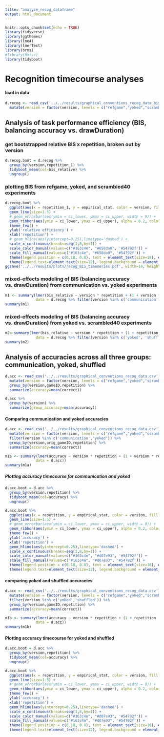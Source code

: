 ```yaml
---
title: "analyze_recog_dataframe"
output: html_document
---
```


```r
knitr::opts_chunk$set(echo = TRUE)
library(tidyverse)
library(ggthemes)
library(lme4)
library(lmerTest)
library(brms)
#library(Rmisc)
library(tidyboot)
```

# Recognition timecourse analyses 

#### load in data
```r
d.recog <- read_csv('../../results/graphical_conventions_recog_data_bis.csv') %>%
  mutate(version = factor(version, levels = c("refgame","yoked","scrambled40"), labels = c("communication", "yoked", "shuffled" ))) 
```

## Analysis of task performance efficiency (BIS, balancing accuracy vs. drawDuration)

### get bootstrapped relative BIS x repetition, broken out by version
```r
d.recog.boot = d.recog %>%
  group_by(version,repetition_1) %>%
  tidyboot_mean(col=bis_relative) %>%
  ungroup()
```
### plotting BIS  from refgame, yoked, and scrambled40 experiments
```r
d.recog.boot %>%  
  ggplot(aes(x = repetition_1, y = empirical_stat, color = version, fill = version)) +
  geom_line(size=1.5) +
  # geom_errorbar(aes(ymin = ci_lower, ymax = ci_upper, width = 0)) +
  geom_ribbon(aes(ymin = ci_lower, ymax = ci_upper), alpha = 0.2, color = NA) +
  theme_few() +
  ylab('relative efficiency') +
  xlab('repetition') +
  # geom_hline(aes(yintercept=0.25),linetype='dashed') +
  scale_x_continuous(breaks=seq(1,8,by=1)) + 
  scale_color_manual(values=c("#163c4e", "#658da0", '#54792f')) + 
  scale_fill_manual(values=c("#163c4e", "#658da0", '#54792f')) +   
  theme(legend.position = c(0.18, 0.8), text = element_text(size=18), element_line(size=1), element_rect(size=2, color="#00000")) +
  theme(legend.text=element_text(size=12), legend.background = element_rect(fill="transparent"))
ggsave('../../results/plots/recog_BIS_timeseries.pdf', width=14, height = 10, units='cm')
```


### mixed-effects modeling of BIS (balancing accuracy vs. drawDuration) from communication vs. yoked experiments

```r
m1 <- summary(lmer(bis_relative ~ version * repetition + (1 + version * repetition | orig_gameID), 
              data = d.recog %>% filter(version %in% c('communication', 'yoked'))))
summary(m1)

```

### mixed-effects modeling of BIS (balancing accuracy vs. drawDuration) from yoked vs. scrambled40 experiments
```r
m2<-summary(lmer(bis_relative ~ version * repetition + (1 + repetition | gameID), 
              data = d.recog %>% filter(version %in% c('yoked', 'shuffled'))))
summary(m2)
```


## Analysis of accuracies across all three groups: communication, yoked, shuffled
```r
d.acc <- read_csv('../../results/graphical_conventions_recog_data.csv') %>%
  mutate(version = factor(version, levels = c("refgame","yoked","scrambled40"), labels = c("communication", "yoked", "shuffled" ))) %>%
  group_by(version,gameID,repetition) %>%
  summarize(accuracy=mean(correct))

d.acc %>%
  group_by(version) %>%
  summarize(group_accuracy=mean(accuracy))
```

#### Comparing communication and yoked accuracies

```r

d.acc <- read_csv('../../results/graphical_conventions_recog_data.csv') %>%
  mutate(version = factor(version, levels = c("refgame","yoked","scrambled40"), labels = c("communication", "yoked", "shuffled" ))) %>%
  filter(version %in% c('communication','yoked')) %>%
  group_by(version,orig_gameID,repetition) %>%
  summarize(accuracy=mean(correct))
```

```r
m1a <- summary(lmer(accuracy ~ version * repetition + (1 + version * repetition | orig_gameID),
              data = d.acc))
summary(m1a)

```

##### Plotting accuracy timecourse for communication and yoked
```r
d.acc.boot = d.acc %>%
  group_by(version,repetition) %>%
  tidyboot_mean(col=accuracy) %>%
  ungroup()

d.acc.boot %>%  
  ggplot(aes(x = repetition, y = empirical_stat, color = version, fill = version)) +
  geom_line(size=1.5) +
  # geom_errorbar(aes(ymin = ci_lower, ymax = ci_upper, width = 0)) +
  geom_ribbon(aes(ymin = ci_lower, ymax = ci_upper), alpha = 0.2, color = NA) +
  theme_few() +
  ylab('accuracy') +
  xlab('repetition') +
  geom_hline(aes(yintercept=0.25),linetype='dashed') +
  scale_x_continuous(breaks=seq(1,8,by=1)) + 
  scale_color_manual(values=c("#163c4e", "#d07e93", '#54792f')) + 
  scale_fill_manual(values=c("#163c4e", "#d07e93", '#54792f')) +   
  theme(legend.position = c(0.18, 0.8), text = element_text(size=18), element_line(size=1), element_rect(size=2, color="#00000")) +
  theme(legend.text=element_text(size=12), legend.background = element_rect(fill="transparent"))
```



#### comparing yoked and shuffled accuracies

```r

d.acc <- read_csv('../../results/graphical_conventions_recog_data.csv') %>%
  mutate(version = factor(version, levels = c("refgame","yoked","scrambled40"), labels = c("communication", "yoked", "shuffled" ))) %>%
  filter(version %in% c('yoked','shuffled')) %>%
  group_by(version,gameID,repetition) %>%
  summarize(accuracy=mean(correct))

m1b <- summary(lmer(accuracy ~ version * repetition + (1 + repetition | gameID),
              data = d.acc))
summary(m1b)

```

#### Plotting accuracy timecourse for yoked and shuffled
```r
d.acc.boot = d.acc %>%
  group_by(version,repetition) %>%
  tidyboot_mean(col=accuracy) %>%
  ungroup()

d.acc.boot %>%  
  ggplot(aes(x = repetition, y = empirical_stat, color = version, fill = version)) +
  geom_line(size=1.5) +
  # geom_errorbar(aes(ymin = ci_lower, ymax = ci_upper, width = 0)) +
  geom_ribbon(aes(ymin = ci_lower, ymax = ci_upper), alpha = 0.2, color = NA) +
  theme_few() +
  ylab('accuracy') +
  xlab('repetition') +
  geom_hline(aes(yintercept=0.25),linetype='dashed') +
  scale_x_continuous(breaks=seq(1,8,by=1)) + 
  scale_color_manual(values=c("#163c4e", "#d07e93", '#54792f')) + 
  scale_fill_manual(values=c("#163c4e", "#d07e93", '#54792f')) +   
  theme(legend.position = c(0.18, 0.8), text = element_text(size=18), element_line(size=1), element_rect(size=2, color="#00000")) +
  theme(legend.text=element_text(size=12), legend.background = element_rect(fill="transparent"))
```
